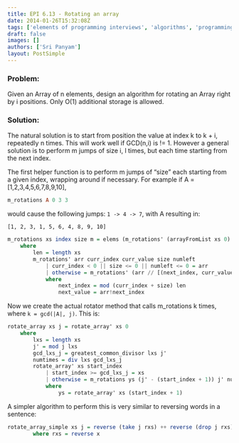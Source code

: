 ```yaml
---
title: EPI 6.13 - Rotating an array
date: 2014-01-26T15:32:08Z
tags: ['elements of programming interviews', 'algorithms', 'programming', 'arrays', 'rotating']
draft: false
images: []
authors: ['Sri Panyam']
layout: PostSimple
---
```


### Problem:

Given an Array of n elements, design an algorithm for rotating an Array right by i positions. Only O(1) additional storage is allowed.

### Solution:

The natural solution is to start from position the value at index k to k + i, repeatedly n times. This will work well if GCD(n,i) is != 1. However a general solution is to perform m jumps of size i, l times, but each time starting from the next index.

The first helper function is to perform m jumps of “size” each starting from a given index, wrapping around if necessary. For example if A = [1,2,3,4,5,6,7,8,9,10],

```haskell showLineNumbers
m_rotations A 0 3 3
```

would cause the following jumps: `1 -> 4 -> 7`, with A resulting in:

```
[1, 2, 3, 1, 5, 6, 4, 8, 9, 10]
```

```haskell showLineNumbers
m_rotations xs index size m = elems (m_rotations' (arrayFromList xs 0) index (xs!!index) size m)
    where
        len = length xs
        m_rotations' arr curr_index curr_value size numleft
            | curr_index < 0 || size <= 0 || numleft <= 0 = arr
            | otherwise = m_rotations' (arr // [(next_index, curr_value)]) next_index next_value size (numleft - 1)
            where
                next_index = mod (curr_index + size) len
                next_value = arr!next_index
```

Now we create the actual rotator method that calls m_rotations k times, where `k = gcd(|A|, j)`. This is:

```haskell showLineNumbers
rotate_array xs j = rotate_array' xs 0
    where
        lxs = length xs
        j' = mod j lxs
        gcd_lxs_j = greatest_common_divisor lxs j'
        numtimes = div lxs gcd_lxs_j
        rotate_array' xs start_index
            | start_index >= gcd_lxs_j = xs
            | otherwise = m_rotations ys (j' - (start_index + 1)) j' numtimes
            where
                ys = rotate_array' xs (start_index + 1)
```

A simpler algorithm to perform this is very similar to reversing words in a sentence:

```haskell showLineNumbers
rotate_array_simple xs j = reverse (take j rxs) ++ reverse (drop j rxs)
        where rxs = reverse x
```
